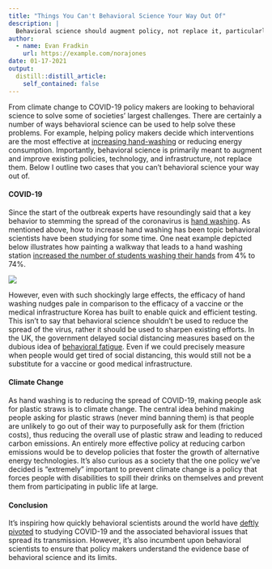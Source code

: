 ```yaml
---
title: "Things You Can't Behavioral Science Your Way Out Of"
description: |
  Behavioral science should augment policy, not replace it, particularly when it comes to things like COVID-19 and Climate Change.
author:
  - name: Evan Fradkin
    url: https://example.com/norajones
date: 01-17-2021
output:
  distill::distill_article:
    self_contained: false
---
```


From climate change to COVID-19 policy makers are looking to behavioral science to solve some of societies’ largest challenges. There are certainly a number of ways behavioral science can be used to help solve these problems. For example, helping policy makers decide which interventions are the most effective at [increasing hand-washing](https://docs.google.com/document/d/1pkO9kEgDqD07UP93zBZbZz5354rSYWVJy_mH_i7D7TM/edit) or reducing energy consumption. Importantly, behavioral science is primarily meant to augment and improve existing policies, technology, and infrastructure, not replace them. Below I outline two cases that you can’t  behavioral science your way out of. 

#### COVID-19

Since the start of the outbreak experts have resoundingly said that a key behavior to stemming the spread of the coronavirus is [hand washing](https://www.cdc.gov/coronavirus/2019-ncov/prepare/prevention.html). As mentioned above, how to increase hand washing has been topic behavioral scientists have been studying for some time. One neat example depicted below illustrates how painting a walkway that leads to a hand washing station [increased the number of students washing their hands](https://www.mdpi.com/1660-4601/13/1/129) from 4% to 74%. 

![](nudge_handwashing_1.png)

However, even with such shockingly large effects, the efficacy of hand washing nudges pale in comparison to the efficacy of a vaccine or the medical infrastructure Korea has built to enable quick and efficient testing. This isn’t to say that behavioral science shouldn’t be used to reduce the spread of the virus, rather it should be used to sharpen existing efforts. In the UK, the government delayed social distancing measures based on the dubious idea of [behavioral fatigue](https://www.theguardian.com/commentisfree/2020/mar/16/social-distancing-coronavirus-stay-home-government). Even if we could precisely measure when people would get tired of social distancing, this would still not be a substitute for a vaccine or good medical infrastructure.

#### Climate Change

As hand washing is to reducing the spread of COVID-19, making people ask for plastic straws is to climate change. The central idea behind making people asking for plastic straws (never mind banning them) is that people are unlikely to go out of their way to purposefully ask for them (friction costs), thus reducing the overall use of plastic straw and leading to reduced carbon emissions. An entirely more effective policy at reducing carbon emissions would be to develop policies that foster the growth of alternative energy technologies. It’s also curious as a society that the one policy we’ve decided is “extremely” important to prevent climate change is a policy that forces people with disabilities to spill their drinks on themselves and prevent them from participating in public life at large. 

#### Conclusion 

It's inspiring how quickly behavioral scientists around the world have [deftly pivoted](https://www.scientificamerican.com/article/near-real-time-studies-look-for-behavioral-measures-vital-to-stopping-coronavirus/) to studying COVID-19 and the associated behavioral issues that spread its transmission. However, it’s also incumbent upon behavioral scientists to ensure that policy makers understand the evidence base of behavioral science and its limits. 
